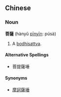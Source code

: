 ==Chinese==
===Noun===
'''菩薩''' (hànyǔ [[pinyin|pīnyīn]]: púsà)
#A [[bodhisattva]].

====Alternative Spellings====
*菩提薩埵

====Synonyms====
*[[摩訶薩埵]]